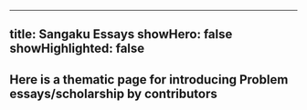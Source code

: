
---
title: Sangaku Essays
showHero: false
showHighlighted: false
---

## Here is a thematic page for introducing Problem essays/scholarship by contributors

